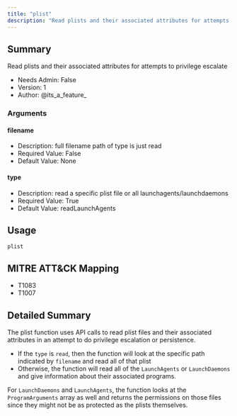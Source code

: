 ```yaml
---
title: "plist"
description: "Read plists and their associated attributes for attempts to privilege escalate"
---
```


## Summary

Read plists and their associated attributes for attempts to privilege escalate
     
- Needs Admin: False  
- Version: 1  
- Author: @its_a_feature_  

### Arguments

#### filename

- Description: full filename path of type is just read  
- Required Value: False  
- Default Value: None  

#### type

- Description: read a specific plist file or all launchagents/launchdaemons  
- Required Value: True  
- Default Value: readLaunchAgents  

## Usage

```
plist
```

## MITRE ATT&CK Mapping

- T1083  
- T1007  
## Detailed Summary
The plist function uses API calls to read plist files and their associated attributes in an attempt to do privilege escalation or persistence.
- If the `type` is `read`, then the function will look at the specific path indicated by `filename` and read all of that plist
- Otherwise, the function will read all of the `LaunchAgents` or `LaunchDaemons` and give information about their associated programs.

For `LaunchDaemons` and `LaunchAgents`, the function looks at the `ProgramArguments` array as well and returns the permissions on those files since they might not be as protected as the plists themselves.
